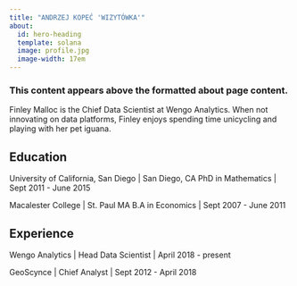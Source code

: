 ---
title: "ANDRZEJ KOPEĆ 'WIZYTÓWKA'"
about:
  id: hero-heading
  template: solana
  image: profile.jpg
  image-width: 17em
---


### This content appears above the formatted about page content.



Finley Malloc is the Chief Data Scientist at Wengo Analytics. When not innovating on data platforms, Finley enjoys spending time unicycling and playing with her pet iguana.

## Education

University of California, San Diego | San Diego, CA
PhD in Mathematics | Sept 2011 - June 2015

Macalester College | St. Paul MA
B.A in Economics | Sept 2007 - June 2011

## Experience

Wengo Analytics | Head Data Scientist | April 2018 - present

GeoScynce | Chief Analyst | Sept 2012 - April 2018

